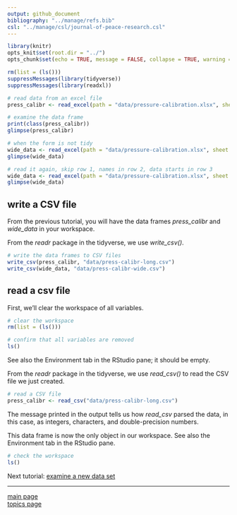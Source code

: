 ```yaml
---
output: github_document
bibliography: "../manage/refs.bib" 
csl: "../manage/csl/journal-of-peace-research.csl"
---
```


```r
library(knitr)
opts_knit$set(root.dir = "../")
opts_chunk$set(echo = TRUE, message = FALSE, collapse = TRUE, warning = FALSE, cache = TRUE, cache.path = "tut-04-cache/", fig.path = "tut-04-images/")
```


```r
rm(list = (ls()))
suppressMessages(library(tidyverse))
suppressMessages(library(readxl))
```

```r
# read data from an excel file
press_calibr <- read_excel(path = "data/pressure-calibration.xlsx", sheet = "long form")

# examine the data frame
print(class(press_calibr))
glimpse(press_calibr)

# when the form is not tidy
wide_data <- read_excel(path = "data/pressure-calibration.xlsx", sheet = "wide form")
glimpse(wide_data)

# read it again, skip row 1, names in row 2, data starts in row 3
wide_data <- read_excel(path = "data/pressure-calibration.xlsx", sheet = "wide form", skip = 1)
glimpse(wide_data)
```

## write a CSV file

From the previous tutorial, you will have the data frames *press_calibr* and *wide_data* in your workspace. 

From the *readr* package in the tidyverse, we use *write_csv()*.

```r
# write the data frames to CSV files
write_csv(press_calibr, "data/press-calibr-long.csv")
write_csv(wide_data, "data/press-calibr-wide.csv")
```

## read a csv file 

First, we'll clear the workspace of all variables. 

```r
# clear the workspace
rm(list = (ls()))

# confirm that all variables are removed
ls()
```

See also the Environment tab in the RStudio pane; it should be empty.  

From the *readr* package in the tidyverse, we use *read_csv()* to read the CSV file we just created. 

```r
# read a CSV file
press_calibr <- read_csv("data/press-calibr-long.csv")
```

The message printed in the output tells us how  *read_csv* parsed the data, in this case, as integers, characters, and double-precision numbers. 

This data frame is now the only object in our workspace. See also the Environment tab in the RStudio pane.

```r
# check the workspace
ls()
```



Next tutorial: [examine a new data set](tut-0404_examine-new-data.md)

---

[main page](../README.md)<br> 
[topics page](../README-by-topic.md)



